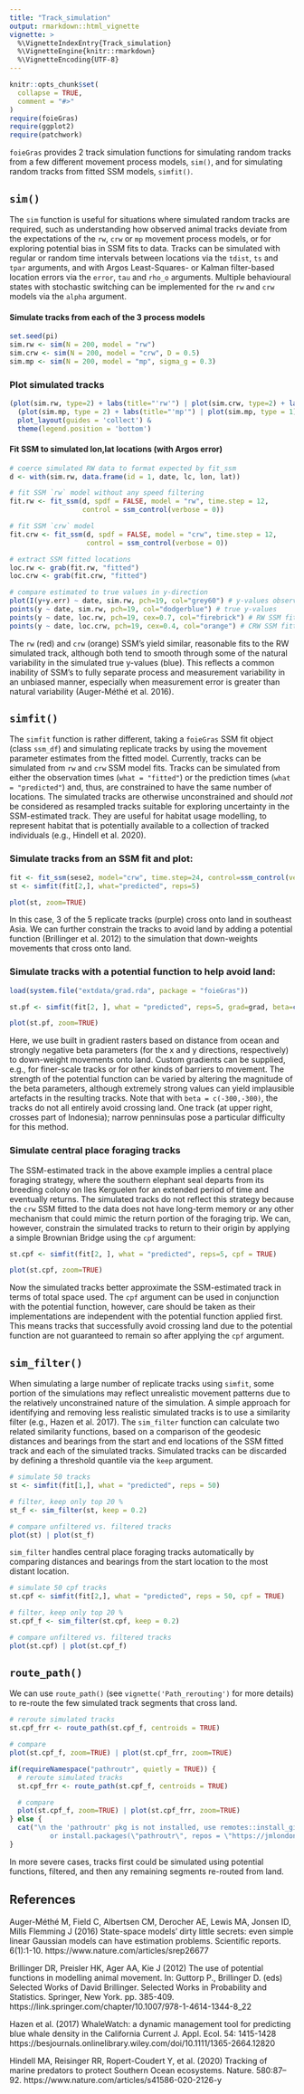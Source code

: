 ```yaml
---
title: "Track_simulation"
output: rmarkdown::html_vignette
vignette: >
  %\VignetteIndexEntry{Track_simulation}
  %\VignetteEngine{knitr::rmarkdown}
  %\VignetteEncoding{UTF-8}
---
```


```r
knitr::opts_chunk$set(
  collapse = TRUE,
  comment = "#>"
)
require(foieGras)
require(ggplot2)
require(patchwork)
```
`foieGras` provides 2 track simulation functions for simulating random tracks from a few different movement process models, `sim()`, and for simulating random tracks from fitted SSM models, `simfit()`. 

## `sim()`
The `sim` function is useful for situations where simulated random tracks are required, such as understanding how observed animal tracks deviate from the expectations of the `rw`, `crw` or `mp` movement process models, or for exploring potential bias in SSM fits to data. Tracks can be simulated with regular or random time intervals between locations via the `tdist`, `ts` and `tpar` arguments, and with Argos Least-Squares- or Kalman filter-based location errors via the `error`, `tau` and `rho_o` arguments. Multiple behavioural states with stochastic switching can be implemented for the `rw` and `crw` models via the `alpha` argument.

#### Simulate tracks from each of the 3 process models
```r
set.seed(pi)
sim.rw <- sim(N = 200, model = "rw")
sim.crw <- sim(N = 200, model = "crw", D = 0.5)
sim.mp <- sim(N = 200, model = "mp", sigma_g = 0.3)
```

### Plot simulated tracks
```r
(plot(sim.rw, type=2) + labs(title="'rw'") | plot(sim.crw, type=2) + labs(title="'crw'")) / 
  (plot(sim.mp, type = 2) + labs(title="'mp'") | plot(sim.mp, type = 1)) + 
  plot_layout(guides = 'collect') & 
  theme(legend.position = 'bottom')
```

#### Fit SSM to simulated lon,lat locations (with Argos error)
```r
# coerce simulated RW data to format expected by fit_ssm
d <- with(sim.rw, data.frame(id = 1, date, lc, lon, lat))

# fit SSM `rw` model without any speed filtering
fit.rw <- fit_ssm(d, spdf = FALSE, model = "rw", time.step = 12, 
                  control = ssm_control(verbose = 0))

# fit SSM `crw` model
fit.crw <- fit_ssm(d, spdf = FALSE, model = "crw", time.step = 12, 
                   control = ssm_control(verbose = 0))

# extract SSM fitted locations
loc.rw <- grab(fit.rw, "fitted")
loc.crw <- grab(fit.crw, "fitted")
```

```r
# compare estimated to true values in y-direction
plot(I(y+y.err) ~ date, sim.rw, pch=19, col="grey60") # y-values observed with Argos error
points(y ~ date, sim.rw, pch=19, col="dodgerblue") # true y-values
points(y ~ date, loc.rw, pch=19, cex=0.7, col="firebrick") # RW SSM fitted y
points(y ~ date, loc.crw, pch=19, cex=0.4, col="orange") # CRW SSM fitted y
```

The `rw` (red) and `crw` (orange) SSM's yield similar, reasonable fits to the RW simulated track, although both tend to smooth through some of the natural variability in the simulated true y-values (blue). This reflects a common inability of SSM's to fully separate process and measurement variability in an unbiased manner, especially when measurement error is greater than natural variability (Auger-Méthé et al. 2016).

## `simfit()`
The `simfit` function is rather different, taking a `foieGras` SSM fit object (class `ssm_df`) and simulating replicate tracks by using the movement parameter estimates from the fitted model. Currently, tracks can be simulated from `rw` and `crw` SSM model fits. Tracks can be simulated from either the observation times (`what = "fitted"`) or the prediction times (`what = "predicted"`) and, thus, are constrained to have the same number of locations. The simulated tracks are otherwise unconstrained and should *not* be considered as resampled tracks suitable for exploring uncertainty in the SSM-estimated track. They are useful for habitat usage modelling, to represent habitat that is potentially available to a collection of tracked individuals (e.g., Hindell et al. 2020). 

### Simulate tracks from an SSM fit and plot:
```r
fit <- fit_ssm(sese2, model="crw", time.step=24, control=ssm_control(verbose=0))
st <- simfit(fit[2,], what="predicted", reps=5)

plot(st, zoom=TRUE)
```

In this case, 3 of the 5 replicate tracks (purple) cross onto land in southeast Asia. We can further constrain the tracks to avoid land by adding a potential function (Brillinger et al. 2012) to the simulation that down-weights movements that cross onto land. 

### Simulate tracks with a potential function to help avoid land:
```r
load(system.file("extdata/grad.rda", package = "foieGras"))

st.pf <- simfit(fit[2, ], what = "predicted", reps=5, grad=grad, beta=c(-350,-350))

plot(st.pf, zoom=TRUE)
```

Here, we use built in gradient rasters based on distance from ocean and strongly negative beta parameters (for the x and y directions, respectively) to down-weight movements onto land. Custom gradients can be supplied, e.g., for finer-scale tracks or for other kinds of barriers to movement. The strength of the potential function can be varied by altering the magnitude of the beta parameters, although extremely strong values can yield implausible artefacts in the resulting tracks. Note that with `beta = c(-300,-300)`, the tracks do not all entirely avoid crossing land. One track (at upper right, crosses part of Indonesia); narrow penninsulas pose a particular difficulty for this method.

### Simulate central place foraging tracks
The SSM-estimated track in the above example implies a central place foraging strategy, where the southern elephant seal departs from its breeding colony on Iles Kerguelen for an extended period of time and eventually returns. The simulated tracks do not reflect this strategy because the `crw` SSM fitted to the data does not have long-term memory or any other mechanism that could mimic the return portion of the foraging trip. We can, however, constrain the simulated tracks to return to their origin by applying a simple Brownian Bridge using the `cpf` argument:
```r
st.cpf <- simfit(fit[2, ], what = "predicted", reps=5, cpf = TRUE)

plot(st.cpf, zoom=TRUE)
```

Now the simulated tracks better approximate the SSM-estimated track in terms of total space used. The `cpf` argument can be used in conjunction with the potential function, however, care should be taken as their implementations are independent with the potential function applied first. This means tracks that successfully avoid crossing land due to the potential function are not guaranteed to remain so after applying the `cpf` argument.

## `sim_filter()`
When simulating a large number of replicate tracks using `simfit`, some portion of the simulations may reflect unrealistic movement patterns due to the relatively unconstrained nature of the simulation. A simple approach for identifying and removing less realistic simulated tracks is to use a similarity filter (e.g., Hazen et al. 2017). The `sim_filter` function can calculate two related similarity functions, based on a comparison of the geodesic distances and bearings from the start and end locations of the SSM fitted track and each of the simulated tracks. Simulated tracks can be discarded by defining a threshold quantile via the `keep` argument.
```r
# simulate 50 tracks
st <- simfit(fit[1,], what = "predicted", reps = 50)

# filter, keep only top 20 %
st_f <- sim_filter(st, keep = 0.2)

# compare unfiltered vs. filtered tracks
plot(st) | plot(st_f)
```

`sim_filter` handles central place foraging tracks automatically by comparing distances and bearings from the start location to the most distant location.  
```r
# simulate 50 cpf tracks
st.cpf <- simfit(fit[2,], what = "predicted", reps = 50, cpf = TRUE)

# filter, keep only top 20 %
st.cpf_f <- sim_filter(st.cpf, keep = 0.2)

# compare unfiltered vs. filtered tracks
plot(st.cpf) | plot(st.cpf_f)
```

## `route_path()` 
We can use `route_path()` (see `vignette('Path_rerouting')` for more details) to re-route the few simulated track segments that cross land.  
```r
# reroute simulated tracks
st.cpf_frr <- route_path(st.cpf_f, centroids = TRUE)

# compare
plot(st.cpf_f, zoom=TRUE) | plot(st.cpf_frr, zoom=TRUE)
```

```r
if(requireNamespace("pathroutr", quietly = TRUE)) {
  # reroute simulated tracks
  st.cpf_frr <- route_path(st.cpf_f, centroids = TRUE)

  # compare
  plot(st.cpf_f, zoom=TRUE) | plot(st.cpf_frr, zoom=TRUE)
} else {
  cat("\n the 'pathroutr' pkg is not installed, use remotes::install_github(\"jmlondon/pathroutr\")
          or install.packages(\"pathroutr\", repos = \"https://jmlondon.r-universe.dev\")to use this function\n")
}
```

In more severe cases, tracks first could be simulated using potential functions, filtered, and then any remaining segments re-routed from land.

## References
Auger-Méthé M, Field C, Albertsen CM, Derocher AE, Lewis MA, Jonsen ID, Mills Flemming J (2016) State-space models’ dirty little secrets: even simple linear Gaussian models can have estimation problems. Scientific reports. 6(1):1-10. https://www.nature.com/articles/srep26677

Brillinger DR, Preisler HK, Ager AA, Kie J (2012) The use of potential functions in modelling animal movement. In: Guttorp P., Brillinger D. (eds) Selected Works of David Brillinger. Selected Works in Probability and Statistics. Springer, New York. pp. 385-409. https://link.springer.com/chapter/10.1007/978-1-4614-1344-8_22

Hazen et al. (2017) WhaleWatch: a dynamic management tool for predicting blue whale density in the California Current J. Appl. Ecol. 54: 1415-1428 https://besjournals.onlinelibrary.wiley.com/doi/10.1111/1365-2664.12820

Hindell MA, Reisinger RR, Ropert-Coudert Y, et al. (2020) Tracking of marine predators to protect Southern Ocean ecosystems. Nature. 580:87–92. https://www.nature.com/articles/s41586-020-2126-y